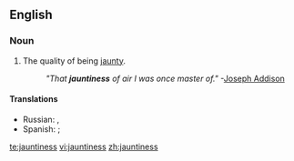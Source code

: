 ==English==

===Noun===
{{en-noun|-}}

# The quality of being [[jaunty]].
#: ''"That '''jauntiness''' of air I was once master of."''  -[[w:Joseph Addison|Joseph Addison]]

====Translations====
{{trans-top|quality of being jaunty}}
* Russian: {{t|ru|изящество|n|tr=izjáščestvo|sc=Cyrl}}, {{t|ru|грациозность|f|tr=gracióznostʼ|sc=Cyrl}}
* Spanish: {{t+|es|animación|f}}; {{t-|es|vivacidad|f}}
{{trans-mid}}
{{trans-bottom}}

[[te:jauntiness]]
[[vi:jauntiness]]
[[zh:jauntiness]]